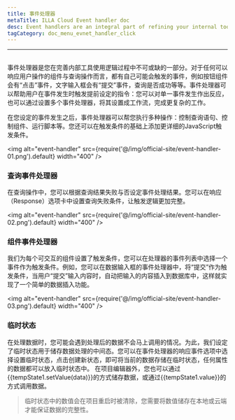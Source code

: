 ```yaml
---
title: 事件处理器
metaTitle: ILLA Cloud Event handler doc
desc: Event handlers are an integral part of refining your internal tool usage logic
tagCategory: doc_menu_evnet_handler_click
---
```

---

## <Heading hidden>事件处理器</Heading>

事件处理器是您在完善内部工具使用逻辑过程中不可或缺的一部分。对于任何可以响应用户操作的组件与查询操作而言，都有自己可能会触发的事件，例如按钮组件会有“点击”事件，文字输入框会有“提交”事件，查询是否成功等等。事件处理器可以帮助用户在事件发生时触发提前设定的指令：您可以对单一事件发生作出反应，也可以通过设置多个事件处理器，将其设置成工作流，完成更复杂的工作。

在您设定的事件发生之后，事件处理器可以帮您执行多种操作：控制查询语句、控制组件、运行脚本等。您还可以在触发条件的基础上添加更详细的JavaScript触发条件。

<img alt="event-handler" src={require('@/img/official-site/event-handler-01.png').default} width="400" />

### 查询事件处理器
在查询操作中，您可以根据查询结果失败与否设定事件处理结果。您可以在响应（Response）选项卡中设置查询失败条件，让触发逻辑更加完整。

<img alt="event-handler" src={require('@/img/official-site/event-handler-02.png').default} width="400" />

### 组件事件处理器
我们为每个可交互的组件设置了触发条件，您可以在处理器的事件列表中选择一个事件作为触发条件。例如，您可以在数据输入框的事件处理器中，将“提交”作为触发条件，当用户“提交”输入内容时，自动把输入的内容插入到数据库中，这样就实现了一个简单的数据插入功能。

<img alt="event-handler" src={require('@/img/official-site/event-handler-03.png').default} width="400" />

### 临时状态
在处理数据时，您可能会遇到处理后的数据不会马上调用的情况。为此，我们设定了临时状态用于储存数据处理的中间态。您可以在事件处理器的响应事件选项中选择设置临时状态，点击创建新状态，即可将当前的数据存储在临时状态，任何属性的数据都可以放入临时状态中。
在项目编辑器外，您也可以通过{{tempState1.setValue(data)}}的方式储存数据，或通过{{tempState1.value}}的方式调用数据。

>临时状态中的数值会在项目重启时被清除，您需要将数值储存在本地或云端才能保证数据的完整性。
